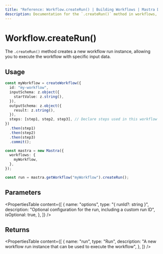 ```yaml
---
title: "Reference: Workflow.createRun() | Building Workflows | Mastra Docs"
description: Documentation for the `.createRun()` method in workflows, which creates a new workflow run instance.
---
```


# Workflow.createRun()

The `.createRun()` method creates a new workflow run instance, allowing you to execute the workflow with specific input data.

## Usage

```typescript
const myWorkflow = createWorkflow({
  id: "my-workflow",
  inputSchema: z.object({
    startValue: z.string(),
  }),
  outputSchema: z.object({
    result: z.string(),
  }),
  steps: [step1, step2, step3], // Declare steps used in this workflow
})
  .then(step1)
  .then(step2)
  .then(step3)
  .commit();

const mastra = new Mastra({
  workflows: {
    myWorkflow,
  },
});

const run = mastra.getWorkflow("myWorkflow").createRun();
```

## Parameters

<PropertiesTable
  content={[
    {
      name: "options",
      type: "{ runId?: string }",
      description: "Optional configuration for the run, including a custom run ID",
      isOptional: true,
    },
  ]}
/>

## Returns

<PropertiesTable
  content={[
    {
      name: "run",
      type: "Run",
      description: "A new workflow run instance that can be used to execute the workflow",
    },
  ]}
/>
